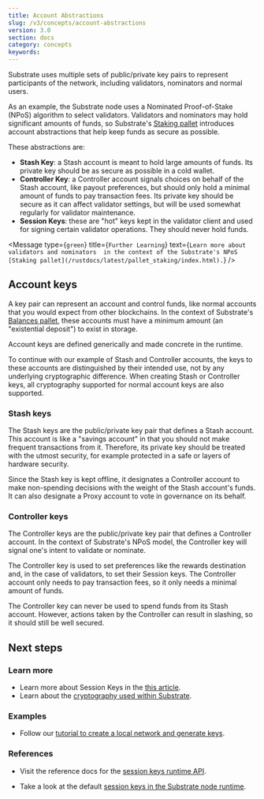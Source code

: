 ```yaml
---
title: Account Abstractions
slug: /v3/concepts/account-abstractions
version: 3.0
section: docs
category: concepts
keywords:
---
```


Substrate uses multiple sets of public/private key pairs to represent participants of the network,
including validators, nominators and normal users.

As an example, the Substrate node uses a Nominated Proof-of-Stake (NPoS) algorithm to select
validators. Validators and nominators may hold significant amounts of funds, so Substrate's [Staking
pallet](/v3/runtime/frame#staking) introduces account abstractions that help keep funds as secure as possible.

These abstractions are:

- **Stash Key**: a Stash account is meant to hold large amounts of funds. Its private key should be
  as secure as possible in a cold wallet.
- **Controller Key**: a Controller account signals choices on behalf of the Stash account, like
  payout preferences, but should only hold a minimal amount of funds to pay transaction fees. Its
  private key should be secure as it can affect validator settings, but will be used somewhat
  regularly for validator maintenance.
- **Session Keys**: these are "hot" keys kept in the validator client and used for signing
  certain validator operations. They should never hold funds.

<Message
  type={`green`}
  title={`Further Learning`}
  text={`Learn more about validators and nominators 
  in the context of the Substrate's NPoS [Staking pallet](/rustdocs/latest/pallet_staking/index.html).`}
/>

## Account keys

A key pair can represent an account and control funds, like normal accounts that you would expect
from other blockchains. In the context of Substrate's
[Balances pallet](/rustdocs/latest/pallet_balances/index.html), these accounts
must have a minimum amount (an "existential deposit") to exist in storage.

Account keys are defined generically and made concrete in the runtime.

To continue with our example of Stash and Controller accounts, the keys to these accounts are
distinguished by their intended use, not by any underlying cryptographic difference. When creating
Stash or Controller keys, all cryptography supported for normal account keys are also supported.

### Stash keys

The Stash keys are the public/private key pair that defines a Stash account. This account is like a
"savings account" in that you should not make frequent transactions from it. Therefore, its private
key should be treated with the utmost security, for example protected in a safe or layers of
hardware security.

Since the Stash key is kept offline, it designates a Controller account to make non-spending
decisions with the weight of the Stash account's funds. It can also designate a Proxy account to
vote in governance on its behalf.

### Controller keys

The Controller keys are the public/private key pair that defines a Controller account. In the
context of Substrate's NPoS model, the Controller key will signal one's intent to validate or
nominate.

The Controller key is used to set preferences like the rewards destination and, in the case of
validators, to set their Session keys. The Controller account only needs to pay transaction fees, so
it only needs a minimal amount of funds.

The Controller key can never be used to spend funds from its Stash account. However, actions taken
by the Controller can result in slashing, so it should still be well secured.

## Next steps

### Learn more

- Learn more about Session Keys in the [this article](/v3/concepts/session-keys).
- Learn about the [cryptography used within Substrate](/v3/advanced/cryptography).

### Examples

- Follow our
  [tutorial to create a local network and generate keys](/tutorials/v3/private-network).

### References

- Visit the reference docs for the
  [session keys runtime API](/rustdocs/latest/sp_session/trait.SessionKeys.html).

- Take a look at the default
  [session keys in the Substrate node runtime](/rustdocs/latest/node_runtime/struct.SessionKeys.html).
